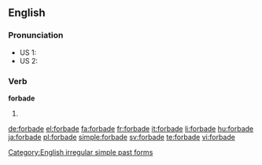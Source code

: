 ==English==

===Pronunciation===
* US 1: {{IPA|/ˌfoɹˈbæd/}}
* US 2: {{IPA|/ˌfoɻˈbeɪd/}}
*: {{audio|en-us-forbade.ogg|Audio (US)}}
*: {{rhymes|eɪd}}

===Verb===
'''forbade'''
# {{simple past of|forbid}}

[[Category:English irregular simple past forms]]

[[de:forbade]]
[[el:forbade]]
[[fa:forbade]]
[[fr:forbade]]
[[it:forbade]]
[[li:forbade]]
[[hu:forbade]]
[[ja:forbade]]
[[pl:forbade]]
[[simple:forbade]]
[[sv:forbade]]
[[te:forbade]]
[[vi:forbade]]